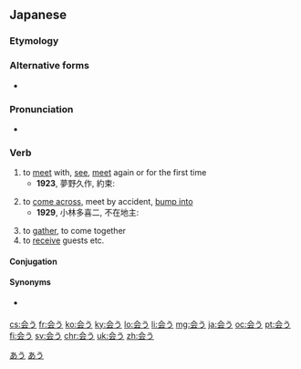 ==Japanese==
{{ja-kanjitab|あ|sort=あう|yomi=kun}}

===Etymology===
{{rfe|lang=ja}}

===Alternative forms===
* {{l/ja|逢う}}

===Pronunciation===
{{ja-pron|あう|yomi=k|acc=1|a=Ja-au-meet(see) or fit.ogg}}
* {{homophones|合う|遭う|遇う|lang=ja}}

===Verb===
{{ja-verb|kyu=會う|あう|hhira=あふ|type=1|tr=intrans}}

# to [[meet]] with, [[see]], [[meet]] again or for the first time
#* '''1923''', 夢野久作, 約束:
#*: {{ja-usex|「ある人が橋の下で友達に'''会う'''約束をして待っていた。|「ある ひと が はし の した で ともだち に '''あう''' やくそく を して まって いた。|This person had arranged to meet their friend under a bridge and was waiting for them there.}}
# to [[come across]], meet by accident, [[bump into]]
#* '''1929''', 小林多喜二, 不在地主:
#*: {{ja-usex|「誰とも道で'''会わねば'''ええな。|「だれ と も みち で '''あわねば''' ええ な。|Let's hope you don't bump into anyone on the road.}}
# to [[gather]], to come together
# to [[receive]] guests etc.

====Conjugation====
{{ja-go-u|あ}}

====Synonyms====
* {{sense|come across}} {{ja-r|出会う|であう}}

[[Category:1000 Japanese basic words|あう]]
[[Category:ja:JLPT-5|あう]]

[[cs:会う]]
[[fr:会う]]
[[ko:会う]]
[[ky:会う]]
[[lo:会う]]
[[li:会う]]
[[mg:会う]]
[[ja:会う]]
[[oc:会う]]
[[pt:会う]]
[[fi:会う]]
[[sv:会う]]
[[chr:会う]]
[[uk:会う]]
[[zh:会う]]